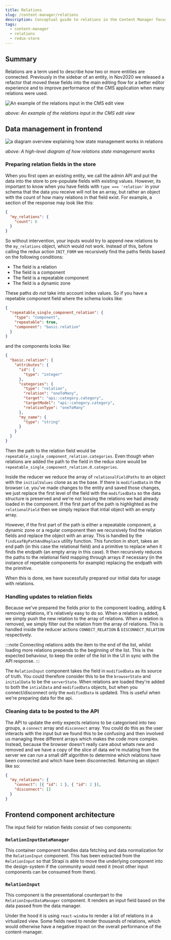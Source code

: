 ```yaml
---
title: Relations
slug: /content-manager/relations
description: Conceptual guide to relations in the Content Manager focussing on the technical decisions taken.
tags:
  - content-manager
  - relations
  - redux-store
---
```


## Summary

Relations are a term used to describe how two or more entities are connected. Previously in the sidebar of an entity,
in Nov2020 we released a refactor that moved these fields into the main editing flow for a better editor experience
and to improve performance of the CMS application when many relations were used.

<img
  src="/img/content-manager/relations/component-example.png"
  alt="An example of the relations input in the CMS edit view"
/>

_above: An example of the relations input in the CMS edit view_

## Data management in frontend

<img
  src="/img/content-manager/relations/relations-statemanagemen-diagram.png"
  alt="a diagram overview explaining how state management works in relations"
/>

_above: A high-level diagram of how relations state management works_

### Preparing relation fields in the store

When you first open an existing entity, we call the admin API and put the data into the store to pre-populate fields
with existing values. However, its important to know when you have fields with `type === 'relation'` in your schema
that the data you receive will not be an array, but rather an object with the count of how many relations in that
field exist. For example, a section of the response may look like this:

```json
{
  "my_relations": {
    "count": 6
  }
}
```

So without intervention, your inputs would try to append new relations to the `my_relations` object, which would not
work. Instead of this, before calling the redux action `INIT_FORM` we recursively find the paths fields based on the
following conditions:

- The field is a relation
- The field is a component
- The field is a repeatable component
- The field is a dynamic zone

These paths _do not_ take into account index values. So if you have a repetable component field where the schema looks like:

```json
{
  "repeatable_single_component_relation": {
    "type": "component",
    "repeatable": true,
    "component": "basic.relation"
  }
}
```

and the components looks like:

```json
{
  "basic.relation": {
    "attributes": {
      "id": {
        "type": "integer"
      },
      "categories": {
        "type": "relation",
        "relation": "oneToMany",
        "target": "api::category.category",
        "targetModel": "api::category.category",
        "relationType": "oneToMany"
      },
      "my_name": {
        "type": "string"
      }
    }
  }
}
```

Then the path to the relation field would be `repeatable_single_component_relation.categories`. Even though when
relations are added the path to the field in the redux store would be `repeatable_single_component_relation.0.categories`.

Inside the reducer we reduce the array of `relationalFieldPaths` to an object with the `initialValues` clone as
as the base. If there is `modifiedData` in the browser i.e. you've made changes to the entity and saved those changes,
we just replace the first level of the field with the `modifiedData` so the data structure is preserved and we're not
loosing the relations we had already loaded in the component. If the first part of the path is highlighted as the
`relationalField` then we simply replace that intial object with an empty array.

However, if the first part of the path is either a repeatable component, a dynamic zone or a regular component then we
recursively find the relation fields and replace the object with an array. This is handled by the `findLeafByPathAndReplace`
utility function. This function in short, takes an end path (in this case the relational field) and a primitive to replace
when it finds the endpath (an empty array in this case). It then recursively reduces the paths to the relational field mapping
through arrays if necessary (in the instance of repetable components for example) replacing the endpath with the primitive.

When this is done, we have sucessfully prepared our initial data for usage with relations.

### Handling updates to relation fields

Because we've prepared the fields prior to the component loading, adding & removing relations, it's relatively easy to do so.
When a relation is added, we simply push the new relation to the array of relations. When a relation is removed, we simply
filter out the relation from the array of relations. This is handled inside the reducer actions `CONNECT_RELATION` &
`DISCONNECT_RELATION` respectively.

:::note
Connecting relations adds the item to the end of the list, whilst loading more relations prepends to
the beginning of the list. This is the expected behaviour, to keep the order of the list in the UI in sync with the API response.
:::

The `RelationInput` component takes the field in `modifiedData` as its source of truth. You could therefore consider this to
be the `browserState` and `initialData` to be the `serverState`. When relations are loaded they're added to both the `intialData`
and `modifiedData` objects, but when you connect/disconnect only the `modifiedData` is updated. This is useful when we're preparing
data for the api.

### Cleaning data to be posted to the API

The API to update the entiy expects relations to be categorised into two groups, a `connect` array and `disconnect` array.
You could do this as the user interacts with the input but we found this to be confusing and then involved us managing three
different arrays which makes the code more complex. Instead, because the browser doesn't really care about whats new and removed
and we have a copy of the slice of data we're mutating from the server we can run a small diff algorithm to determine which
relations have been connected and which have been disconnected. Returning an object like so:

```json
{
  "my_relations": {
    "connect": [{ "id": 1 }, { "id": 2 }],
    "disconnect": []
  }
}
```

## Frontend component architecture

The input field for relation fields consist of two components:

### `RelationInputDataManager`

This container component handles data fetching and data normalization for the `RelationInput` component. This has been extracted from 
the `RelationInput` so that Strapi is able to move the underlying component into the design-system if the community would need it
(most other input components can be consumed from there).

### `RelationInput`

This component is the presentational counterpart to the `RelationInputDataManager` component. It renders an input field based on the data passed from the data manager.

Under the hood it is using `react-window` to render a list of relations in a virtualized view. Some fields need to render thousands of relations, which
would otherwise have a negative impact on the overall performance of the content-manager.
